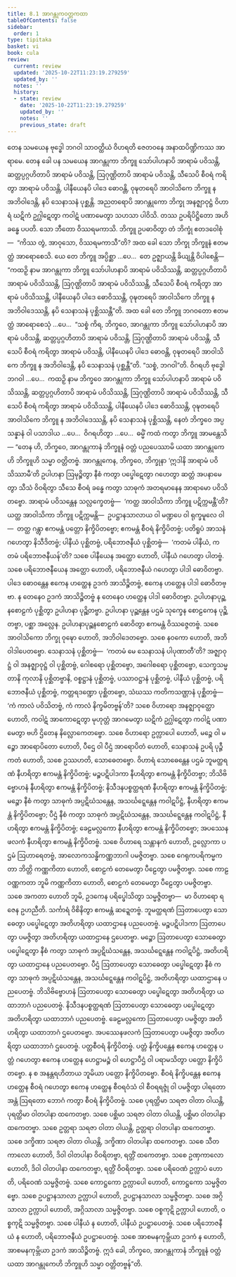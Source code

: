 ```yaml
---
title: 8.1 အာဂန္တုကဝတ္တကထာ
tableOfContents: false
sidebar:
  order: 1
type: tipitaka
basket: vi
book: cula
review:
  current: review
  updated: '2025-10-22T11:23:19.279259'
  updated_by: ''
  notes: ''
  history:
  - state: review
    date: '2025-10-22T11:23:19.279259'
    updated_by: ''
    notes: ''
    previous_state: draft
---
```



<ReviewStatus review={frontmatter.review} showDetails={true} />

<HypothesisAnnotation frontmatter={frontmatter} />

<DynamicBreadcrumb />

<Division number="356" book="cula" e="ch" v="4" p="373">

<Paragraph number="1655" book="cula">
တေန သမယေန ဗုဒ္ဓေါ ဘဂဝါ သာဝတ္ထိယံ ဝိဟရတိ ဇေတဝနေ အနာထပိဏ္ဍိကဿ အာရာမေ. တေန ခေါ ပန သမယေန အာဂန္တုကာ ဘိက္ခူ သော်ပါဟနာပိ အာရာမံ ပဝိသန္တိ, ဆတ္တပ္ပဂ္ဂဟိတာပိ အာရာမံ ပဝိသန္တိ, ဩဂုဏ္ဌိတာပိ အာရာမံ ပဝိသန္တိ, သီသေပိ စီဝရံ ကရိတွာ အာရာမံ ပဝိသန္တိ, ပါနီယေနပိ ပါဒေ ဓောဝန္တိ, ဝုဍ္ဎတရေပိ အာဝါသိကေ ဘိက္ခူ န အဘိဝါဒေန္တိ, နပိ သေနာသနံ ပုစ္ဆန္တိ. အညတရောပိ အာဂန္တုကော ဘိက္ခု အနဇ္ဈာဝုဋ္ဌံ ဝိဟာရံ ဃဋိကံ ဥဂ္ဃါဋေတွာ ကဝါဋံ ပဏာမေတွာ သဟသာ ပါဝိသိ. တဿ ဥပရိပိဋ္ဌိတော အဟိ ခန္ဓေ ပပတိ. သော ဘီတော ဝိဿရမကာသိ. ဘိက္ခူ ဥပဓာဝိတွာ တံ ဘိက္ခုံ ဧတဒဝေါစုံ—  “ကိဿ တွံ, အာဝုသော, ဝိဿရမကာသီ”တိ? အထ ခေါ သော ဘိက္ခု ဘိက္ခူနံ ဧတမတ္ထံ အာရောစေသိ.
</Paragraph>

<Paragraph number="1656" book="cula">
ယေ တေ ဘိက္ခူ အပ္ပိစ္ဆာ …ပေ…  တေ ဥဇ္ဈာယန္တိ ခိယျန္တိ ဝိပါစေန္တိ—  “ကထဉှိ နာမ အာဂန္တုကာ ဘိက္ခူ သော်ပါဟနာပိ အာရာမံ ပဝိသိဿန္တိ, ဆတ္တပ္ပဂ္ဂဟိတာပိ အာရာမံ ပဝိသိဿန္တိ, ဩဂုဏ္ဌိတာပိ အာရာမံ ပဝိသိဿန္တိ, သီသေပိ စီဝရံ ကရိတွာ အာရာမံ ပဝိသိဿန္တိ, ပါနီယေနပိ ပါဒေ ဓောဝိဿန္တိ, ဝုဍ္ဎတရေပိ အာဝါသိကေ ဘိက္ခူ န အဘိဝါဒေဿန္တိ, နပိ သေနာသနံ ပုစ္ဆိဿန္တီ”တိ. အထ ခေါ တေ ဘိက္ခူ ဘဂဝတော ဧတမတ္ထံ အာရောစေသုံ …ပေ…  “သစ္စံ ကိရ, ဘိက္ခဝေ, အာဂန္တုကာ ဘိက္ခူ သော်ပါဟနာပိ အာရာမံ ပဝိသန္တိ, ဆတ္တပ္ပဂ္ဂဟိတာပိ အာရာမံ ပဝိသန္တိ, ဩဂုဏ္ဌိတာပိ အာရာမံ ပဝိသန္တိ, သီသေပိ စီဝရံ ကရိတွာ အာရာမံ ပဝိသန္တိ, ပါနီယေနပိ ပါဒေ ဓောဝန္တိ, ဝုဍ္ဎတရေပိ အာဝါသိကေ ဘိက္ခူ န အဘိဝါဒေန္တိ, နပိ သေနာသနံ ပုစ္ဆန္တီ”တိ. “သစ္စံ, ဘဂဝါ”တိ. ဝိဂရဟိ ဗုဒ္ဓေါ ဘဂဝါ …ပေ…  ကထဉှိ နာမ ဘိက္ခဝေ အာဂန္တုကာ ဘိက္ခူ သော်ပါဟနာပိ အာရာမံ ပဝိသိဿန္တိ, ဆတ္တပ္ပဂ္ဂဟိတာပိ အာရာမံ ပဝိသိဿန္တိ, ဩဂုဏ္ဌိတာပိ အာရာမံ ပဝိသိဿန္တိ, သီသေပိ စီဝရံ ကရိတွာ အာရာမံ ပဝိသိဿန္တိ, ပါနီယေနပိ ပါဒေ ဓောဝိဿန္တိ, ဝုဍ္ဎတရေပိ အာဝါသိကေ ဘိက္ခူ န အဘိဝါဒေဿန္တိ, နပိ သေနာသနံ ပုစ္ဆိဿန္တိ, နေတံ ဘိက္ခဝေ အပ္ပသန္နာနံ ဝါ ပသာဒါယ …ပေ…  ဝိဂရဟိတွာ …ပေ…  ဓမ္မိံ ကထံ ကတွာ ဘိက္ခူ အာမန္တေသိ—
</Paragraph>

</Division>
<Division number="357" book="cula" e="ch" v="4" p="374">

<Paragraph number="1657" book="cula">
“တေန ဟိ, ဘိက္ခဝေ, အာဂန္တုကာနံ ဘိက္ခူနံ ဝတ္တံ ပညပေဿာမိ ယထာ အာဂန္တုကေဟိ ဘိက္ခူဟိ သမ္မာ ဝတ္တိတဗ္ဗံ. အာဂန္တုကေန, ဘိက္ခဝေ, ဘိက္ခုနာ ‘ဣဒါနိ အာရာမံ ပဝိသိဿာမီ’တိ ဥပါဟနာ ဩမုဉ္စိတွာ နီစံ ကတွာ ပပ္ဖေါဋေတွာ ဂဟေတွာ ဆတ္တံ အပနာမေတွာ သီသံ ဝိဝရိတွာ သီသေ စီဝရံ ခန္ဓေ ကတွာ သာဓုကံ အတရမာနေန အာရာမော ပဝိသိတဗ္ဗော. အာရာမံ ပဝိသန္တေန သလ္လက္ခေတဗ္ဗံ—  ‘ကတ္ထ အာဝါသိကာ ဘိက္ခူ ပဋိက္ကမန္တီ’တိ? ယတ္ထ အာဝါသိကာ ဘိက္ခူ ပဋိက္ကမန္တိ—  ဥပဋ္ဌာနသာလာယ ဝါ မဏ္ဍပေ ဝါ ရုက္ခမူလေ ဝါ—  တတ္ထ ဂန္တွာ ဧကမန္တံ ပတ္တော နိက္ခိပိတဗ္ဗော; ဧကမန္တံ စီဝရံ နိက္ခိပိတဗ္ဗံ; ပတိရူပံ အာသနံ ဂဟေတွာ နိသီဒိတဗ္ဗံ; ပါနီယံ ပုစ္ဆိတဗ္ဗံ, ပရိဘောဇနီယံ ပုစ္ဆိတဗ္ဗံ—  ‘ကတမံ ပါနီယံ, ကတမံ ပရိဘောဇနီယန်’တိ? သစေ ပါနီယေန အတ္ထော ဟောတိ, ပါနီယံ ဂဟေတွာ ပါတဗ္ဗံ. သစေ ပရိဘောဇနီယေန အတ္ထော ဟောတိ, ပရိဘောဇနီယံ ဂဟေတွာ ပါဒါ ဓောဝိတဗ္ဗာ. ပါဒေ ဓောဝန္တေန ဧကေန ဟတ္ထေန ဥဒကံ အာသိဉ္စိတဗ္ဗံ, ဧကေန ဟတ္ထေန ပါဒါ ဓောဝိတဗ္ဗာ. န တေနေဝ ဥဒကံ အာသိဉ္စိတဗ္ဗံ န တေနေဝ ဟတ္ထေန ပါဒါ ဓောဝိတဗ္ဗာ. ဥပါဟနာပုဉ္ဆနစောဠကံ ပုစ္ဆိတွာ ဥပါဟနာ ပုဉ္ဆိတဗ္ဗာ. ဥပါဟနာ ပုဉ္ဆန္တေန ပဌမံ သုက္ခေန စောဠကေန ပုဉ္ဆိတဗ္ဗာ, ပစ္ဆာ အလ္လေန. ဥပါဟနာပုဉ္ဆနစောဠကံ ဓောဝိတွာ ဧကမန္တံ ဝိဿဇ္ဇေတဗ္ဗံ.
</Paragraph>

<Paragraph number="1658" book="cula">
သစေ အာဝါသိကော ဘိက္ခု ဝုဍ္ဎော ဟောတိ, အဘိဝါဒေတဗ္ဗော. သစေ နဝကော ဟောတိ, အဘိဝါဒါပေတဗ္ဗော. သေနာသနံ ပုစ္ဆိတဗ္ဗံ—  ‘ကတမံ မေ သေနာသနံ ပါပုဏာတီ’တိ? အဇ္ဈာဝုဋ္ဌံ ဝါ အနဇ္ဈာဝုဋ္ဌံ ဝါ ပုစ္ဆိတဗ္ဗံ, ဂေါစရော ပုစ္ဆိတဗ္ဗော, အဂေါစရော ပုစ္ဆိတဗ္ဗော, သေက္ခသမ္မတာနိ ကုလာနိ ပုစ္ဆိတဗ္ဗာနိ, ဝစ္စဋ္ဌာနံ ပုစ္ဆိတဗ္ဗံ, ပဿာဝဋ္ဌာနံ ပုစ္ဆိတဗ္ဗံ, ပါနီယံ ပုစ္ဆိတဗ္ဗံ, ပရိဘောဇနီယံ ပုစ္ဆိတဗ္ဗံ, ကတ္တရဒဏ္ဍော ပုစ္ဆိတဗ္ဗော, သံဃဿ ကတိကသဏ္ဌာနံ ပုစ္ဆိတဗ္ဗံ—  ‘ကံ ကာလံ ပဝိသိတဗ္ဗံ, ကံ ကာလံ နိက္ခမိတဗ္ဗန်’တိ? သစေ ဝိဟာရော အနဇ္ဈာဝုတ္ထော ဟောတိ, ကဝါဋံ အာကောဋေတွာ မုဟုတ္တံ အာဂမေတွာ ဃဋိကံ ဥဂ္ဃါဋေတွာ ကဝါဋံ ပဏာမေတွာ ဗဟိ ဌိတေန နိလ္လောကေတဗ္ဗော.
</Paragraph>

<Paragraph number="1659" book="cula">
သစေ ဝိဟာရော ဥက္လာပေါ ဟောတိ, မဉ္စေ ဝါ မဉ္စော အာရောပိတော ဟောတိ, ပီဌေ ဝါ ပီဌံ အာရောပိတံ ဟောတိ, သေနာသနံ ဥပရိ ပုဉ္ဇီကတံ ဟောတိ, သစေ ဥဿဟတိ, သောဓေတဗ္ဗော. ဝိဟာရံ သောဓေန္တေန ပဌမံ ဘူမတ္ထရဏံ နီဟရိတွာ ဧကမန္တံ နိက္ခိပိတဗ္ဗံ; မဉ္စပဋိပါဒကာ နီဟရိတွာ ဧကမန္တံ နိက္ခိပိတဗ္ဗာ; ဘိသိဗိဗ္ဗောဟနံ နီဟရိတွာ ဧကမန္တံ နိက္ခိပိတဗ္ဗံ; နိသီဒနပစ္စတ္ထရဏံ နီဟရိတွာ ဧကမန္တံ နိက္ခိပိတဗ္ဗံ; မဉ္စော နီစံ ကတွာ သာဓုကံ အပ္ပဋိဃံသန္တေန, အသင်္ဃဋ္ဋေန္တေန ကဝါဋပိဋ္ဌံ, နီဟရိတွာ ဧကမန္တံ နိက္ခိပိတဗ္ဗော; ပီဌံ နီစံ ကတွာ သာဓုကံ အပ္ပဋိဃံသန္တေန, အသင်္ဃဋ္ဋေန္တေန ကဝါဋပိဋ္ဌံ, နီဟရိတွာ ဧကမန္တံ နိက္ခိပိတဗ္ဗံ; ခေဠမလ္လကော နီဟရိတွာ ဧကမန္တံ နိက္ခိပိတဗ္ဗော; အပဿေနဖလကံ နီဟရိတွာ ဧကမန္တံ နိက္ခိပိတဗ္ဗံ. သစေ ဝိဟာရေ သန္တာနကံ ဟောတိ, ဥလ္လောကာ ပဌမံ ဩဟာရေတဗ္ဗံ, အာလောကသန္ဓိကဏ္ဏဘာဂါ ပမဇ္ဇိတဗ္ဗာ. သစေ ဂေရုကပရိကမ္မကတာ ဘိတ္တိ ကဏ္ဏကိတာ ဟောတိ, စောဠကံ တေမေတွာ ပီဠေတွာ ပမဇ္ဇိတဗ္ဗာ. သစေ ကာဠဝဏ္ဏကတာ ဘူမိ ကဏ္ဏကိတာ ဟောတိ, စောဠကံ တေမေတွာ ပီဠေတွာ ပမဇ္ဇိတဗ္ဗာ. သစေ အကတာ ဟောတိ ဘူမိ, ဥဒကေန ပရိပ္ဖေါသိတွာ သမ္မဇ္ဇိတဗ္ဗာ—  မာ ဝိဟာရော ရဇေန ဥဟညီတိ. သင်္ကာရံ ဝိစိနိတွာ ဧကမန္တံ ဆဍ္ဍေတဗ္ဗံ.
</Paragraph>

<Paragraph number="1660" book="cula">
ဘူမတ္ထရဏံ ဩတာပေတွာ သောဓေတွာ ပပ္ဖေါဋေတွာ အတိဟရိတွာ ယထာဌာနေ ပညပေတဗ္ဗံ. မဉ္စပဋိပါဒကာ ဩတာပေတွာ ပမဇ္ဇိတွာ အတိဟရိတွာ ယထာဌာနေ ဌပေတဗ္ဗာ. မဉ္စော ဩတာပေတွာ သောဓေတွာ ပပ္ဖေါဋေတွာ နီစံ ကတွာ သာဓုကံ အပ္ပဋိဃံသန္တေန, အသင်္ဃဋ္ဋေန္တေန ကဝါဋပိဋ္ဌံ, အတိဟရိတွာ ယထာဌာနေ ပညပေတဗ္ဗော. ပီဌံ ဩတာပေတွာ သောဓေတွာ ပပ္ဖေါဋေတွာ နီစံ ကတွာ သာဓုကံ အပ္ပဋိဃံသန္တေန, အသင်္ဃဋ္ဋေန္တေန ကဝါဋပိဋ္ဌံ, အတိဟရိတွာ ယထာဌာနေ ပညပေတဗ္ဗံ. ဘိသိဗိဗ္ဗောဟနံ ဩတာပေတွာ သောဓေတွာ ပပ္ဖေါဋေတွာ အတိဟရိတွာ ယထာဘာဂံ ပညပေတဗ္ဗံ. နိသီဒနပစ္စတ္ထရဏံ ဩတာပေတွာ သောဓေတွာ ပပ္ဖေါဋေတွာ အတိဟရိတွာ ယထာဘာဂံ ပညပေတဗ္ဗံ. ခေဠမလ္လကော ဩတာပေတွာ ပမဇ္ဇိတွာ အတိဟရိတွာ ယထာဘာဂံ ဌပေတဗ္ဗော. အပဿေနဖလကံ ဩတာပေတွာ ပမဇ္ဇိတွာ အတိဟရိတွာ ယထာဘာဂံ ဌပေတဗ္ဗံ. ပတ္တစီဝရံ နိက္ခိပိတဗ္ဗံ. ပတ္တံ နိက္ခိပန္တေန ဧကေန ဟတ္ထေန ပတ္တံ ဂဟေတွာ ဧကေန ဟတ္ထေန ဟေဋ္ဌာမဉ္စံ ဝါ ဟေဋ္ဌာပီဌံ ဝါ ပရာမသိတွာ ပတ္တော နိက္ခိပိတဗ္ဗော. န စ အနန္တရဟိတာယ ဘူမိယာ ပတ္တော နိက္ခိပိတဗ္ဗော. စီဝရံ နိက္ခိပန္တေန ဧကေန ဟတ္ထေန စီဝရံ ဂဟေတွာ ဧကေန ဟတ္ထေန စီဝရဝံသံ ဝါ စီဝရရဇ္ဇုံ ဝါ ပမဇ္ဇိတွာ ပါရတော အန္တံ ဩရတော ဘောဂံ ကတွာ စီဝရံ နိက္ခိပိတဗ္ဗံ.
</Paragraph>

<Paragraph number="1661" book="cula">
သစေ ပုရတ္ထိမာ သရဇာ ဝါတာ ဝါယန္တိ, ပုရတ္ထိမာ ဝါတပါနာ ထကေတဗ္ဗာ. သစေ ပစ္ဆိမာ သရဇာ ဝါတာ ဝါယန္တိ, ပစ္ဆိမာ ဝါတပါနာ ထကေတဗ္ဗာ. သစေ ဥတ္တရာ သရဇာ ဝါတာ ဝါယန္တိ, ဥတ္တရာ ဝါတပါနာ ထကေတဗ္ဗာ. သစေ ဒက္ခိဏာ သရဇာ ဝါတာ ဝါယန္တိ, ဒက္ခိဏာ ဝါတပါနာ ထကေတဗ္ဗာ. သစေ သီတကာလော ဟောတိ, ဒိဝါ ဝါတပါနာ ဝိဝရိတဗ္ဗာ, ရတ္တိံ ထကေတဗ္ဗာ. သစေ ဥဏှကာလော ဟောတိ, ဒိဝါ ဝါတပါနာ ထကေတဗ္ဗာ, ရတ္တိံ ဝိဝရိတဗ္ဗာ.
</Paragraph>

<Paragraph number="1662" book="cula">
သစေ ပရိဝေဏံ ဥက္လာပံ ဟောတိ, ပရိဝေဏံ သမ္မဇ္ဇိတဗ္ဗံ. သစေ ကောဋ္ဌကော ဥက္လာပေါ ဟောတိ, ကောဋ္ဌကော သမ္မဇ္ဇိတဗ္ဗော. သစေ ဥပဋ္ဌာနသာလာ ဥက္လာပါ ဟောတိ, ဥပဋ္ဌာနသာလာ သမ္မဇ္ဇိတဗ္ဗာ. သစေ အဂ္ဂိသာလာ ဥက္လာပါ ဟောတိ, အဂ္ဂိသာလာ သမ္မဇ္ဇိတဗ္ဗာ. သစေ ဝစ္စကုဋိ ဥက္လာပါ ဟောတိ, ဝစ္စကုဋိ သမ္မဇ္ဇိတဗ္ဗာ. သစေ ပါနီယံ န ဟောတိ, ပါနီယံ ဥပဋ္ဌာပေတဗ္ဗံ. သစေ ပရိဘောဇနီယံ န ဟောတိ, ပရိဘောဇနီယံ ဥပဋ္ဌာပေတဗ္ဗံ. သစေ အာစမနကုမ္ဘိယာ ဥဒကံ န ဟောတိ, အာစမနကုမ္ဘိယာ ဥဒကံ အာသိဉ္စိတဗ္ဗံ. ဣဒံ ခေါ, ဘိက္ခဝေ, အာဂန္တုကာနံ ဘိက္ခူနံ ဝတ္တံ ယထာ အာဂန္တုကေဟိ ဘိက္ခူဟိ သမ္မာ ဝတ္တိတဗ္ဗန်”တိ.
</Paragraph>
</Division>